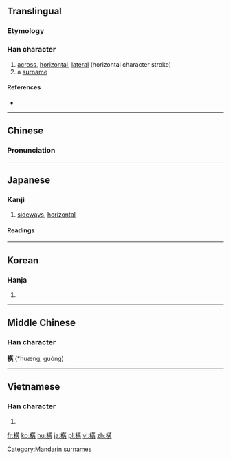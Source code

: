 {{also|横}}
==Translingual==

===Etymology===
{{Han compound|木|黃|c1=s|t1=wood|c2=p|ls=psc}}

===Han character===
{{Han char|rn=75|rad=木|as=12|sn=16|four=4498<sub>6</sub>|canj=木廿一金 (DTMC), X木廿一金 (XDTMC)|ids=⿰[[木]][[黃]]}}

# [[across]], [[horizontal]], [[lateral]] (horizontal character stroke)
# a [[surname]]

====References====
* {{Han ref|kx=0555.100|dkj=15594|dj=0944.030|hdz=21288.041|uh=6A6B|ud=27243|bh=BEEE|bd=48878}}

----

==Chinese==
{{zh-forms|s=横}}

===Pronunciation===
{{zh-pron
|m=héng,Héng
|c=waang4, waang6
|h=pfs=vang
|mn=hoâiⁿ
|mc=
|oc=y
|cat=adv,prep,pn
}}

[[Category:Mandarin surnames]]

----

==Japanese==

===Kanji===
{{ja-kanji|grade=|rs=木12|style=ky|shin=横}}

# [[sideways]], [[horizontal]]

====Readings====
{{ja-readings
|goon=[[おう]] (ō), {{qualifier|historical}} [[わう]] (wau)
|kanon=[[こう]] (kō), {{qualifier|historical}} [[くわう]] (kwau)
|kun=[[よこ]] (yoko), [[よこたわる]] ([[横たわる]], yokotawaru), [[よこたえる]] ([[横たえる]], yokotaeru)
}}

----

==Korean==

===Hanja===
{{ko-hanja|hangeul=횡|eumhun=|rv=hoeng|mr=hoeng|y=hoyng}}

# {{defn|lang=ko|sort=木12}}

----

==Middle Chinese==
===Han character===
'''橫''' (*huæng, guɑ̀ng)<!--note: the vowel "ɑ̀" is an IPA symbol, and thus different from the vowel "a"; asterisk indicates that this character appears more than four times in the Tang Dynasty corpus of literature-->

----

==Vietnamese==

===Han character===
{{vi-hantu|[[hoành]], [[hoàng]]|rs=木12}}

# {{defn|lang=vi|sort=木12}}

[[fr:橫]]
[[ko:橫]]
[[hu:橫]]
[[ja:橫]]
[[pl:橫]]
[[vi:橫]]
[[zh:橫]]